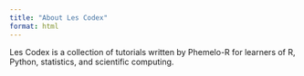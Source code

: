 ```yaml
---
title: "About Les Codex"
format: html
---
```


Les Codex is a collection of tutorials written by Phemelo-R for learners of R, Python, statistics, and scientific computing.
